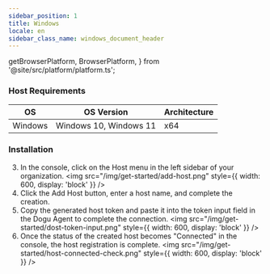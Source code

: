```yaml
---
sidebar_position: 1
title: Windows
locale: en
sidebar_class_name: windows_document_header
---
```


  getBrowserPlatform,
  BrowserPlatform,
} from '@site/src/platform/platform.ts';

### Host Requirements

| OS      | OS Version                              | Architecture |
| ------- | --------------------------------------- | ------------ |
| Windows | Windows 10, Windows 11                  | x64          |

### Installation

<DoguAgentInstallationWindowsCloud />

3. In the console, click on the Host menu in the left sidebar of your organization.
   <img
     src="/img/get-started/add-host.png"
     style={{ width: 600, display: 'block' }}
   />
4. Click the Add Host button, enter a host name, and complete the creation.
5. Copy the generated host token and paste it into the token input field in the Dogu Agent to complete the connection.
   <img
     src="/img/get-started/dost-token-input.png"
     style={{ width: 600, display: 'block' }}
   />
6. Once the status of the created host becomes "Connected" in the console, the host registration is complete.
   <img
     src="/img/get-started/host-connected-check.png"
     style={{ width: 600, display: 'block' }}
   />
